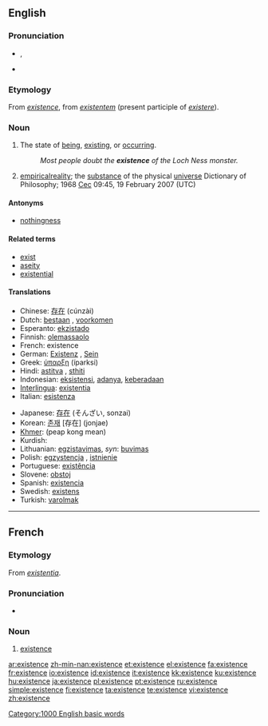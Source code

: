 {{wikipedia}}
==English==

===Pronunciation===
* {{a|US}} {{IPA|/ɛɡˈzɪstɛnts/|/ɪɡˈzɪstɛnts/}}, {{SAMPA|/Eg.zI.stEnts/}}
* {{audio|en-us-existence.ogg|Audio (US)}}

===Etymology===
From {{etyl|fro}} ''[[#French|existence]]'', from {{LL.}} ''[[existentem]]'' (present participle of ''[[existere]]'').

===Noun===
{{en-noun|s|-}}

# The state of [[being]], [[exist]]ing, or [[occur]]ring.
#: ''Most people doubt the '''existence''' of the Loch Ness monster.''
# [[empirical]][[ reality]]; the [[substance]] of the physical [[universe]] Dictionary of Philosophy; 1968 [[User:Cec|Cec]] 09:45, 19 February 2007 (UTC)

====Antonyms====
* [[nothingness]]

====Related terms====
* [[exist]]
* [[aseity]]
* [[existential]]

====Translations====
{{top}}
* Chinese: [[存在]] (cúnzài)
* Dutch: [[bestaan]] {{n}}, [[voorkomen]] {{n}}
* Esperanto: [[ekzistado]]
* Finnish: [[olemassaolo]]
* French: existence {{f}}
* German: [[Existenz]] {{f}}, [[Sein]] {{n}}
* Greek: [[ύπαρξη]] (íparksi)
* Hindi: [[astitva]] {{n}}, [[sthiti]] {{n}}
* Indonesian: [[eksistensi]], [[ada|adanya]], [[ada|keberadaan]]
* [[Interlingua]]: [[existentia]]
* Italian: [[esistenza]] {{f}}
{{mid}}
* Japanese: [[存在]] (そんざい, sonzai)
* Korean: [[존재]] [存在] (jonjae)
* [[Khmer]]: {{Khmr|[[ភាពគង់មាន]]}} (peap kong mean)
* Kurdish: {{KUchar|[[بوون]]}}
* Lithuanian: [[egzistavimas]], ''syn'': [[buvimas]]
* Polish: [[egzystencja]] {{f}}, [[istnienie]] {{n}}
* Portuguese: [[existência]] {{f}}
* Slovene: [[obstoj]] {{m}}
* Spanish: [[existencia]] {{f}}
* Swedish: [[existens]] {{c}}
* Turkish: [[varolmak]]
{{bottom}}

[[Category:1000 English basic words]]

----

==French==

===Etymology===
From {{LL.}} ''[[existentia]]''.

===Pronunciation===
* {{audio|Fr-existence.ogg|audio}}

===Noun===
{{fr-noun|f}}

# [[#Noun|existence]]

[[ar:existence]]
[[zh-min-nan:existence]]
[[et:existence]]
[[el:existence]]
[[fa:existence]]
[[fr:existence]]
[[io:existence]]
[[id:existence]]
[[it:existence]]
[[kk:existence]]
[[ku:existence]]
[[hu:existence]]
[[ja:existence]]
[[pl:existence]]
[[pt:existence]]
[[ru:existence]]
[[simple:existence]]
[[fi:existence]]
[[ta:existence]]
[[te:existence]]
[[vi:existence]]
[[zh:existence]]